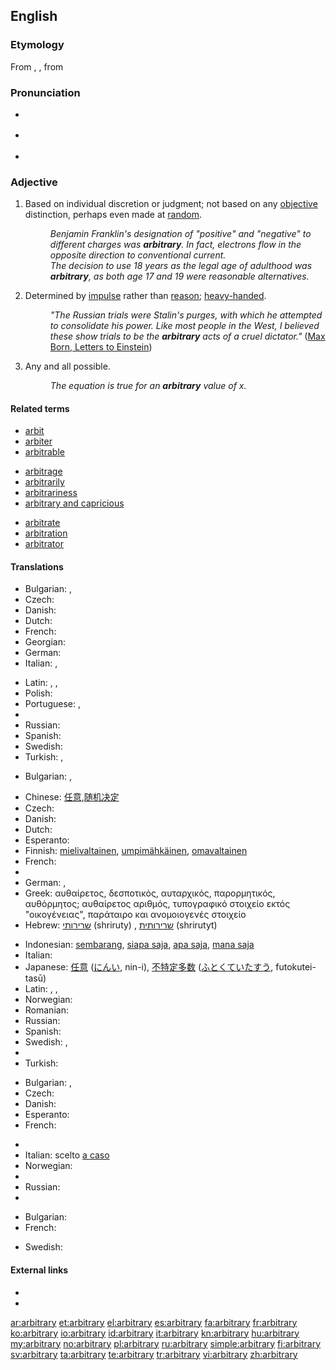 {{was wotd|2006|December|4}}
==English==

===Etymology===
From {{etyl|enm|en}} {{term|arbitrarie}}, {{etyl|la}} {{term|arbitrarius||lang=la|arbitrary, uncertain}}, from {{term|arbiter||lang=la|witness, on-looker, listener, judge, overseer}}

===Pronunciation===
* {{a|RP}} {{IPA|/ˈɑːbɪtrəri/}}
* {{a|US}} {{IPA|/ˈɑːrbɪtrɛri/}}
* {{audio|en-us-arbitrary.ogg|Audio (US)}}

===Adjective===
{{wikipedia|arbitrariness}}
{{en-adj}}

# {{context|usually|of a decision}} Based on individual discretion or judgment; not based on any [[objective]] distinction, perhaps even made at [[random]].
#: ''Benjamin Franklin's designation of "positive" and "negative" to different charges was '''arbitrary'''.  In fact, electrons flow in the opposite direction to conventional current.''
#: ''The decision to use 18 years as the legal age of adulthood was '''arbitrary''', as both age 17 and 19 were reasonable alternatives.''
# Determined by [[impulse]] rather than [[reason]]; [[heavy-handed]].
#: ''"The Russian trials were Stalin's purges, with which he attempted to consolidate his power. Like most people in the West, I believed these show trials to be the '''arbitrary''' acts of a cruel dictator."'' ([http://en.wikiquote.org/wiki/Einstein Max Born, Letters to Einstein])
# {{mathematics}} Any and all possible.
#: ''The equation is true for an '''arbitrary''' value of x.''

====Related terms====
{{rel-top3}}
* [[arbit]]
* [[arbiter]]
* [[arbitrable]]
{{rel-mid3}}
* [[arbitrage]]
* [[arbitrarily]]
* [[arbitrariness]]
* [[arbitrary and capricious]]
{{rel-mid3}}
* [[arbitrate]]
* [[arbitration]]
* [[arbitrator]]
{{rel-bottom}}

====Translations====
{{trans-top|based on individual discretion or judgment}}
* Bulgarian: {{t+|bg|произволен}},  {{t|bg|своеволен}}
* Czech: {{t-|cs|libovolný|m}}
* Danish: {{t+|da|arbitrær}}
* Dutch: {{t-|nl|willekeurig}}
* French: {{t+|fr|arbitraire}}
* Georgian: {{t|ka|დაუსაბუთებელი|tr=dausabut'ebeli|sc=Geor}}
* German: {{t+|de|willkürlich}}
* Italian: {{t+|it|arbitrario|m}}, {{t-|it|arbitraria|f}}
{{trans-mid}}
* Latin: {{t|la|arbitrarius|m}}, {{t-|la|arbitraria|f}}, {{t|la|arbitrarium|n}}
* Polish: {{t|pl|arbitrarny|m}}
* Portuguese: {{t+|pt|arbitrário|m}},  {{t|pt|arbitrária|f}}
* {{trreq|Romanian}}
* Russian: {{t+|ru|произвольный|tr=proizvól'nyj}}
* Spanish: {{t-|es|arbitrario}}
* Swedish: {{t+|sv|godtycklig}}
* Turkish: {{t|tr|keyfî}}, {{t|tr|isteğe bağlı}}
{{trans-bottom}}

{{trans-top|unrestrained by law; tyrannical}}
* Bulgarian: {{t+|bg|деспотичен}},  {{t|bg|тираничен}}
{{trans-mid}}
{{trans-bottom}}

{{trans-top|determined by impulse}}
* Chinese: [[任意]],[[随机决定]]
* Czech: {{t|cs|náladový|m}}
* Danish: {{t-|da|vilkårlig}}
* Dutch: {{t-|nl|willekeurig}}
* Esperanto: {{t-|eo|hazarda|xs=Esperanto}}
* Finnish: [[mielivaltainen]], [[umpimähkäinen]], [[omavaltainen]]
* French: {{t+|fr|arbitraire}}
* {{trreq|Georgian}}
* German: {{t+|de|willkürlich}}, {{t+|de|arbiträr}}
* Greek: {{qualifier|adjective}} αυθαίρετος, δεσποτικός, αυταρχικός, παρορμητικός, αυθόρμητος; {{qualifier|noun}} αυθαίρετος αριθμός, τυπογραφικό στοιχείο εκτός "οικογένειας", παράταιρο και ανομοιογενές στοιχείο
* Hebrew: [[שרירותי]] (shriruty) {{m}}, [[שרירותית]] (shrirutyt) {{f}}
{{trans-mid}}
* Indonesian: [[sembarang]], [[siapa saja]], [[apa saja]], [[mana saja]]
* Italian: {{t+|it|arbitrario}}
* Japanese: [[任意]] ([[にんい]], nin-i), [[不特定多数]] ([[ふとくていたすう]], futokutei-tasū)
* Latin: {{t|la|arbitrarius|m}}, {{t-|la|arbitraria|f}}, {{t|la|arbitrarium|n}}
* Norwegian: {{t-|no|vilkårlig}}
* Romanian: {{t-|ro|arbitrar}}
* Russian: {{t+|ru|произвольный|tr=proizvól'nyj}}
* Spanish: {{t-|es|arbitrario}}
* Swedish: {{t+|sv|godtycklig}}, {{t-|sv|arbiträr}}
* {{trreq|th}}
* Turkish: {{t|tr|keyfî}}
{{trans-bottom}}

{{trans-top|chosen at random}}
* Bulgarian: {{t+|bg|произволен}},  {{t|bg|случаен}}
* Czech: {{t-|cs|libovolný|m}}
* Danish: {{t+|da|arbitrær}}
* Esperanto: {{t-|eo|arbitra|xs=Esperanto}}
* French: {{t+|fr|arbitraire}}
{{trans-mid}}
* {{trreq|Georgian}}
* Italian: scelto [[a caso]]
* Norwegian: {{t+|no|tilfeldig}}
* {{trreq|Romanian}}
* Russian: {{t+|ru|произвольный|tr=proizvól'nyj}}
* {{trreq|th}}
{{trans-bottom}}

{{trans-top|(mathematics)}}
* Bulgarian: {{t+|bg|произволен}}
* French: {{t+|fr|quelconque}}
{{trans-mid}}
* Swedish: {{t+|sv|godtycklig}}
{{trans-bottom}}

====External links====
* {{R:Webster 1913}}
* {{R:Century 1911}}

[[ar:arbitrary]]
[[et:arbitrary]]
[[el:arbitrary]]
[[es:arbitrary]]
[[fa:arbitrary]]
[[fr:arbitrary]]
[[ko:arbitrary]]
[[io:arbitrary]]
[[id:arbitrary]]
[[it:arbitrary]]
[[kn:arbitrary]]
[[hu:arbitrary]]
[[my:arbitrary]]
[[no:arbitrary]]
[[pl:arbitrary]]
[[ru:arbitrary]]
[[simple:arbitrary]]
[[fi:arbitrary]]
[[sv:arbitrary]]
[[ta:arbitrary]]
[[te:arbitrary]]
[[tr:arbitrary]]
[[vi:arbitrary]]
[[zh:arbitrary]]
